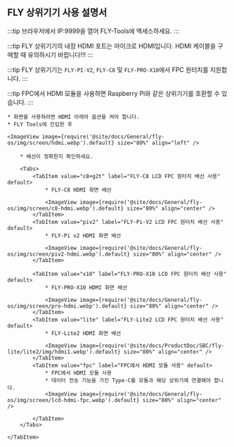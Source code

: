 ## FLY 상위기기 사용 설명서

:::tip
브라우저에서 IP:9999을 열어 FLY-Tools에 액세스하세요.
:::

:::tip
FLY 상위기기의 내장 HDMI 포트는 마이크로 HDMI입니다. HDMI 케이블을 구매할 때 유의하시기 바랍니다!!!
:::

:::tip
FLY 상위기기는 `FLY-PI-V2`, `FLY-C8` 및 `FLY-PRO-X10`에서 FPC 원터치를 지원합니다.
:::

:::tip
FPC에서 HDMI 모듈을 사용하면 Raspberry Pi와 같은 상위기기를 호환할 수 있습니다.
:::

    * 화면을 사용하려면 HDMI 아래의 옵션을 켜야 합니다.
    * FLY Tools에 진입한 후

    <ImageView image={require('@site/docs/General/fly-os/img/screen/hdmi.webp').default} size="80%" align="left" />

<Tabs>
    <TabItem value="HDMI" label="HDMI 연결" default>

        * 배선이 정확한지 확인하세요.

        <Tabs>
            <TabItem value="c8+g2t" label="FLY-C8 LCD FPC 원터치 배선 사용" default>
                * FLY-C8 HDMI 화면 배선

                <ImageView image={require('@site/docs/General/fly-os/img/screen/c8-hdmi.webp').default} size="80%" align="center" />
            </TabItem>
            <TabItem value="piv2" label="FLY-Pi-V2 LCD FPC 원터치 배선 사용" default>
                * FLY-Pi v2 HDMI 화면 배선

                <ImageView image={require('@site/docs/General/fly-os/img/screen/piv2-hdmi.webp').default} size="80%" align="center" />
            </TabItem>

            <TabItem value="x10" label="FLY-PRO-X10 LCD FPC 원터치 배선 사용" default>
                * FLY-PRO-X10 HDMI 화면 배선

                <ImageView image={require('@site/docs/General/fly-os/img/screen/pro-hdmi.webp').default} size="80%" align="center" />
            </TabItem>
            <TabItem value="lite" label="FLY-Lite2 LCD FPC 원터치 배선 사용" default>
                * FLY-Lite2 HDMI 화면 배선

                <ImageView image={require('@site/docs/ProductDoc/SBC/fly-lite/lite2/img/hdmi1.webp').default} size="80%" align="center" />
            </TabItem>
            <TabItem value="fpc" label="FPC에서 HDMI 모듈 사용" default>
                * FPC에서 HDMI 모듈 사용
                * 데이터 전송 기능을 가진 Type-C를 모듈과 해당 상위기에 연결해야 합니다.
                <ImageView image={require('@site/docs/General/fly-os/img/screen/lcd-hdmi-fpc.webp').default} size="80%" align="center" />

            </TabItem>
        </Tabs>

    </TabItem>
</Tabs>
